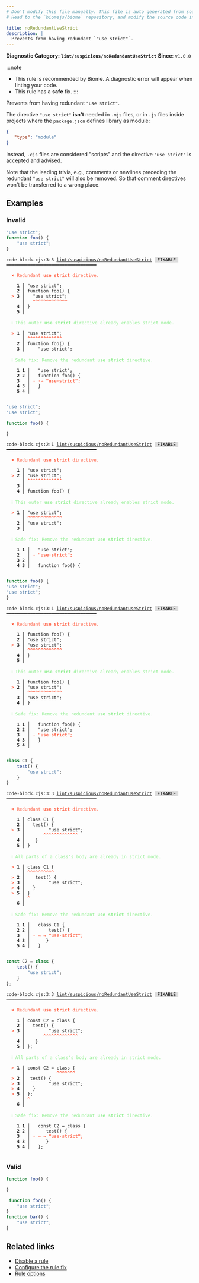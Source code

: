 ```yaml
---
# Don't modify this file manually. This file is auto generated from source, and you will lose your changes next time the website is built.
# Head to the `biomejs/biome` repository, and modify the source code in there.

title: noRedundantUseStrict
description: |
  Prevents from having redundant `"use strict"`.
---
```


**Diagnostic Category: `lint/suspicious/noRedundantUseStrict`**
<Tabs>
<TabItem label="JavaScript (and super languages)" icon="seti:javascript">
**Since**: `v1.0.0`

:::note
- This rule is recommended by Biome. A diagnostic error will appear when linting your code.
- This rule has a **safe** fix.
:::

Prevents from having redundant `"use strict"`.

The directive `"use strict"` **isn't** needed in `.mjs` files, or in `.js` files inside projects where the `package.json` defines library as module:

```json
{
   "type": "module"
}
```

Instead, `.cjs` files are considered "scripts" and the directive `"use strict"` is accepted and advised.

Note that the leading trivia, e.g., comments or newlines preceding
the redundant `"use strict"` will also be removed. So that comment
directives won't be transferred to a wrong place.

## Examples

### Invalid

```cjs
"use strict";
function foo() {
 	"use strict";
}
```

<pre class="language-text"><code class="language-text">code-block.cjs:3:3 <a href="https://biomejs.dev/linter/rules/no-redundant-use-strict">lint/suspicious/noRedundantUseStrict</a> <span style="color: #000; background-color: #ddd;"> FIXABLE </span> ━━━━━━━━━━━━━━━━━━━━━━━━━━━━━━━━━━<br /><br />  <strong><span style="color: Tomato;">✖</span></strong> <span style="color: Tomato;">Redundant </span><span style="color: Tomato;"><strong>use strict</strong></span><span style="color: Tomato;"> directive.</span><br />  <br />    <strong>1 │ </strong>&quot;use strict&quot;;<br />    <strong>2 │ </strong>function foo() &#123;<br />  <strong><span style="color: Tomato;">&gt;</span></strong> <strong>3 │ </strong> 	&quot;use strict&quot;;<br />   <strong>   │ </strong> 	<strong><span style="color: Tomato;">^</span></strong><strong><span style="color: Tomato;">^</span></strong><strong><span style="color: Tomato;">^</span></strong><strong><span style="color: Tomato;">^</span></strong><strong><span style="color: Tomato;">^</span></strong><strong><span style="color: Tomato;">^</span></strong><strong><span style="color: Tomato;">^</span></strong><strong><span style="color: Tomato;">^</span></strong><strong><span style="color: Tomato;">^</span></strong><strong><span style="color: Tomato;">^</span></strong><strong><span style="color: Tomato;">^</span></strong><strong><span style="color: Tomato;">^</span></strong><strong><span style="color: Tomato;">^</span></strong><br />    <strong>4 │ </strong>&#125;<br />    <strong>5 │ </strong><br />  <br />  <strong><span style="color: lightgreen;">ℹ</span></strong> <span style="color: lightgreen;">This outer </span><span style="color: lightgreen;"><strong>use strict</strong></span><span style="color: lightgreen;"> directive already enables strict mode.</span><br />  <br />  <strong><span style="color: Tomato;">&gt;</span></strong> <strong>1 │ </strong>&quot;use strict&quot;;<br />   <strong>   │ </strong><strong><span style="color: Tomato;">^</span></strong><strong><span style="color: Tomato;">^</span></strong><strong><span style="color: Tomato;">^</span></strong><strong><span style="color: Tomato;">^</span></strong><strong><span style="color: Tomato;">^</span></strong><strong><span style="color: Tomato;">^</span></strong><strong><span style="color: Tomato;">^</span></strong><strong><span style="color: Tomato;">^</span></strong><strong><span style="color: Tomato;">^</span></strong><strong><span style="color: Tomato;">^</span></strong><strong><span style="color: Tomato;">^</span></strong><strong><span style="color: Tomato;">^</span></strong><strong><span style="color: Tomato;">^</span></strong><br />    <strong>2 │ </strong>function foo() &#123;<br />    <strong>3 │ </strong> 	&quot;use strict&quot;;<br />  <br />  <strong><span style="color: lightgreen;">ℹ</span></strong> <span style="color: lightgreen;">Safe fix</span><span style="color: lightgreen;">: </span><span style="color: lightgreen;">Remove the redundant </span><span style="color: lightgreen;"><strong>use strict</strong></span><span style="color: lightgreen;"> directive.</span><br />  <br />    <strong>1</strong> <strong>1</strong><strong> │ </strong>  &quot;use strict&quot;;<br />    <strong>2</strong> <strong>2</strong><strong> │ </strong>  function foo() &#123;<br />    <strong>3</strong>  <strong> │ </strong><span style="color: Tomato;">-</span> <span style="color: Tomato;"><span style="opacity: 0.8;"><strong>·</strong></span></span><span style="color: Tomato;"><span style="opacity: 0.8;"><strong>→ </strong></span></span><span style="color: Tomato;"><strong>&quot;</strong></span><span style="color: Tomato;"><strong>u</strong></span><span style="color: Tomato;"><strong>s</strong></span><span style="color: Tomato;"><strong>e</strong></span><span style="color: Tomato;"><span style="opacity: 0.8;"><strong>·</strong></span></span><span style="color: Tomato;"><strong>s</strong></span><span style="color: Tomato;"><strong>t</strong></span><span style="color: Tomato;"><strong>r</strong></span><span style="color: Tomato;"><strong>i</strong></span><span style="color: Tomato;"><strong>c</strong></span><span style="color: Tomato;"><strong>t</strong></span><span style="color: Tomato;"><strong>&quot;</strong></span><span style="color: Tomato;"><strong>;</strong></span><br />    <strong>4</strong> <strong>3</strong><strong> │ </strong>  &#125;<br />    <strong>5</strong> <strong>4</strong><strong> │ </strong>  <br />  <br /></code></pre>

```cjs
"use strict";
"use strict";

function foo() {

}
```

<pre class="language-text"><code class="language-text">code-block.cjs:2:1 <a href="https://biomejs.dev/linter/rules/no-redundant-use-strict">lint/suspicious/noRedundantUseStrict</a> <span style="color: #000; background-color: #ddd;"> FIXABLE </span> ━━━━━━━━━━━━━━━━━━━━━━━━━━━━━━━━━━<br /><br />  <strong><span style="color: Tomato;">✖</span></strong> <span style="color: Tomato;">Redundant </span><span style="color: Tomato;"><strong>use strict</strong></span><span style="color: Tomato;"> directive.</span><br />  <br />    <strong>1 │ </strong>&quot;use strict&quot;;<br />  <strong><span style="color: Tomato;">&gt;</span></strong> <strong>2 │ </strong>&quot;use strict&quot;;<br />   <strong>   │ </strong><strong><span style="color: Tomato;">^</span></strong><strong><span style="color: Tomato;">^</span></strong><strong><span style="color: Tomato;">^</span></strong><strong><span style="color: Tomato;">^</span></strong><strong><span style="color: Tomato;">^</span></strong><strong><span style="color: Tomato;">^</span></strong><strong><span style="color: Tomato;">^</span></strong><strong><span style="color: Tomato;">^</span></strong><strong><span style="color: Tomato;">^</span></strong><strong><span style="color: Tomato;">^</span></strong><strong><span style="color: Tomato;">^</span></strong><strong><span style="color: Tomato;">^</span></strong><strong><span style="color: Tomato;">^</span></strong><br />    <strong>3 │ </strong><br />    <strong>4 │ </strong>function foo() &#123;<br />  <br />  <strong><span style="color: lightgreen;">ℹ</span></strong> <span style="color: lightgreen;">This outer </span><span style="color: lightgreen;"><strong>use strict</strong></span><span style="color: lightgreen;"> directive already enables strict mode.</span><br />  <br />  <strong><span style="color: Tomato;">&gt;</span></strong> <strong>1 │ </strong>&quot;use strict&quot;;<br />   <strong>   │ </strong><strong><span style="color: Tomato;">^</span></strong><strong><span style="color: Tomato;">^</span></strong><strong><span style="color: Tomato;">^</span></strong><strong><span style="color: Tomato;">^</span></strong><strong><span style="color: Tomato;">^</span></strong><strong><span style="color: Tomato;">^</span></strong><strong><span style="color: Tomato;">^</span></strong><strong><span style="color: Tomato;">^</span></strong><strong><span style="color: Tomato;">^</span></strong><strong><span style="color: Tomato;">^</span></strong><strong><span style="color: Tomato;">^</span></strong><strong><span style="color: Tomato;">^</span></strong><strong><span style="color: Tomato;">^</span></strong><br />    <strong>2 │ </strong>&quot;use strict&quot;;<br />    <strong>3 │ </strong><br />  <br />  <strong><span style="color: lightgreen;">ℹ</span></strong> <span style="color: lightgreen;">Safe fix</span><span style="color: lightgreen;">: </span><span style="color: lightgreen;">Remove the redundant </span><span style="color: lightgreen;"><strong>use strict</strong></span><span style="color: lightgreen;"> directive.</span><br />  <br />    <strong>1</strong> <strong>1</strong><strong> │ </strong>  &quot;use strict&quot;;<br />    <strong>2</strong>  <strong> │ </strong><span style="color: Tomato;">-</span> <span style="color: Tomato;"><strong>&quot;</strong></span><span style="color: Tomato;"><strong>u</strong></span><span style="color: Tomato;"><strong>s</strong></span><span style="color: Tomato;"><strong>e</strong></span><span style="color: Tomato;"><span style="opacity: 0.8;"><strong>·</strong></span></span><span style="color: Tomato;"><strong>s</strong></span><span style="color: Tomato;"><strong>t</strong></span><span style="color: Tomato;"><strong>r</strong></span><span style="color: Tomato;"><strong>i</strong></span><span style="color: Tomato;"><strong>c</strong></span><span style="color: Tomato;"><strong>t</strong></span><span style="color: Tomato;"><strong>&quot;</strong></span><span style="color: Tomato;"><strong>;</strong></span><br />    <strong>3</strong> <strong>2</strong><strong> │ </strong>  <br />    <strong>4</strong> <strong>3</strong><strong> │ </strong>  function foo() &#123;<br />  <br /></code></pre>

```cjs
function foo() {
"use strict";
"use strict";
}
```

<pre class="language-text"><code class="language-text">code-block.cjs:3:1 <a href="https://biomejs.dev/linter/rules/no-redundant-use-strict">lint/suspicious/noRedundantUseStrict</a> <span style="color: #000; background-color: #ddd;"> FIXABLE </span> ━━━━━━━━━━━━━━━━━━━━━━━━━━━━━━━━━━<br /><br />  <strong><span style="color: Tomato;">✖</span></strong> <span style="color: Tomato;">Redundant </span><span style="color: Tomato;"><strong>use strict</strong></span><span style="color: Tomato;"> directive.</span><br />  <br />    <strong>1 │ </strong>function foo() &#123;<br />    <strong>2 │ </strong>&quot;use strict&quot;;<br />  <strong><span style="color: Tomato;">&gt;</span></strong> <strong>3 │ </strong>&quot;use strict&quot;;<br />   <strong>   │ </strong><strong><span style="color: Tomato;">^</span></strong><strong><span style="color: Tomato;">^</span></strong><strong><span style="color: Tomato;">^</span></strong><strong><span style="color: Tomato;">^</span></strong><strong><span style="color: Tomato;">^</span></strong><strong><span style="color: Tomato;">^</span></strong><strong><span style="color: Tomato;">^</span></strong><strong><span style="color: Tomato;">^</span></strong><strong><span style="color: Tomato;">^</span></strong><strong><span style="color: Tomato;">^</span></strong><strong><span style="color: Tomato;">^</span></strong><strong><span style="color: Tomato;">^</span></strong><strong><span style="color: Tomato;">^</span></strong><br />    <strong>4 │ </strong>&#125;<br />    <strong>5 │ </strong><br />  <br />  <strong><span style="color: lightgreen;">ℹ</span></strong> <span style="color: lightgreen;">This outer </span><span style="color: lightgreen;"><strong>use strict</strong></span><span style="color: lightgreen;"> directive already enables strict mode.</span><br />  <br />    <strong>1 │ </strong>function foo() &#123;<br />  <strong><span style="color: Tomato;">&gt;</span></strong> <strong>2 │ </strong>&quot;use strict&quot;;<br />   <strong>   │ </strong><strong><span style="color: Tomato;">^</span></strong><strong><span style="color: Tomato;">^</span></strong><strong><span style="color: Tomato;">^</span></strong><strong><span style="color: Tomato;">^</span></strong><strong><span style="color: Tomato;">^</span></strong><strong><span style="color: Tomato;">^</span></strong><strong><span style="color: Tomato;">^</span></strong><strong><span style="color: Tomato;">^</span></strong><strong><span style="color: Tomato;">^</span></strong><strong><span style="color: Tomato;">^</span></strong><strong><span style="color: Tomato;">^</span></strong><strong><span style="color: Tomato;">^</span></strong><strong><span style="color: Tomato;">^</span></strong><br />    <strong>3 │ </strong>&quot;use strict&quot;;<br />    <strong>4 │ </strong>&#125;<br />  <br />  <strong><span style="color: lightgreen;">ℹ</span></strong> <span style="color: lightgreen;">Safe fix</span><span style="color: lightgreen;">: </span><span style="color: lightgreen;">Remove the redundant </span><span style="color: lightgreen;"><strong>use strict</strong></span><span style="color: lightgreen;"> directive.</span><br />  <br />    <strong>1</strong> <strong>1</strong><strong> │ </strong>  function foo() &#123;<br />    <strong>2</strong> <strong>2</strong><strong> │ </strong>  &quot;use strict&quot;;<br />    <strong>3</strong>  <strong> │ </strong><span style="color: Tomato;">-</span> <span style="color: Tomato;"><strong>&quot;</strong></span><span style="color: Tomato;"><strong>u</strong></span><span style="color: Tomato;"><strong>s</strong></span><span style="color: Tomato;"><strong>e</strong></span><span style="color: Tomato;"><span style="opacity: 0.8;"><strong>·</strong></span></span><span style="color: Tomato;"><strong>s</strong></span><span style="color: Tomato;"><strong>t</strong></span><span style="color: Tomato;"><strong>r</strong></span><span style="color: Tomato;"><strong>i</strong></span><span style="color: Tomato;"><strong>c</strong></span><span style="color: Tomato;"><strong>t</strong></span><span style="color: Tomato;"><strong>&quot;</strong></span><span style="color: Tomato;"><strong>;</strong></span><br />    <strong>4</strong> <strong>3</strong><strong> │ </strong>  &#125;<br />    <strong>5</strong> <strong>4</strong><strong> │ </strong>  <br />  <br /></code></pre>

```cjs
class C1 {
	test() {
		"use strict";
	}
}
```

<pre class="language-text"><code class="language-text">code-block.cjs:3:3 <a href="https://biomejs.dev/linter/rules/no-redundant-use-strict">lint/suspicious/noRedundantUseStrict</a> <span style="color: #000; background-color: #ddd;"> FIXABLE </span> ━━━━━━━━━━━━━━━━━━━━━━━━━━━━━━━━━━<br /><br />  <strong><span style="color: Tomato;">✖</span></strong> <span style="color: Tomato;">Redundant </span><span style="color: Tomato;"><strong>use strict</strong></span><span style="color: Tomato;"> directive.</span><br />  <br />    <strong>1 │ </strong>class C1 &#123;<br />    <strong>2 │ </strong>	test() &#123;<br />  <strong><span style="color: Tomato;">&gt;</span></strong> <strong>3 │ </strong>		&quot;use strict&quot;;<br />   <strong>   │ </strong>		<strong><span style="color: Tomato;">^</span></strong><strong><span style="color: Tomato;">^</span></strong><strong><span style="color: Tomato;">^</span></strong><strong><span style="color: Tomato;">^</span></strong><strong><span style="color: Tomato;">^</span></strong><strong><span style="color: Tomato;">^</span></strong><strong><span style="color: Tomato;">^</span></strong><strong><span style="color: Tomato;">^</span></strong><strong><span style="color: Tomato;">^</span></strong><strong><span style="color: Tomato;">^</span></strong><strong><span style="color: Tomato;">^</span></strong><strong><span style="color: Tomato;">^</span></strong><strong><span style="color: Tomato;">^</span></strong><br />    <strong>4 │ </strong>	&#125;<br />    <strong>5 │ </strong>&#125;<br />  <br />  <strong><span style="color: lightgreen;">ℹ</span></strong> <span style="color: lightgreen;">All parts of a class's body are already in strict mode.</span><br />  <br />  <strong><span style="color: Tomato;">&gt;</span></strong> <strong>1 │ </strong>class C1 &#123;<br />   <strong>   │ </strong><strong><span style="color: Tomato;">^</span></strong><strong><span style="color: Tomato;">^</span></strong><strong><span style="color: Tomato;">^</span></strong><strong><span style="color: Tomato;">^</span></strong><strong><span style="color: Tomato;">^</span></strong><strong><span style="color: Tomato;">^</span></strong><strong><span style="color: Tomato;">^</span></strong><strong><span style="color: Tomato;">^</span></strong><strong><span style="color: Tomato;">^</span></strong><strong><span style="color: Tomato;">^</span></strong><br />  <strong><span style="color: Tomato;">&gt;</span></strong> <strong>2 │ </strong>	test() &#123;<br />  <strong><span style="color: Tomato;">&gt;</span></strong> <strong>3 │ </strong>		&quot;use strict&quot;;<br />  <strong><span style="color: Tomato;">&gt;</span></strong> <strong>4 │ </strong>	&#125;<br />  <strong><span style="color: Tomato;">&gt;</span></strong> <strong>5 │ </strong>&#125;<br />   <strong>   │ </strong><strong><span style="color: Tomato;">^</span></strong><br />    <strong>6 │ </strong><br />  <br />  <strong><span style="color: lightgreen;">ℹ</span></strong> <span style="color: lightgreen;">Safe fix</span><span style="color: lightgreen;">: </span><span style="color: lightgreen;">Remove the redundant </span><span style="color: lightgreen;"><strong>use strict</strong></span><span style="color: lightgreen;"> directive.</span><br />  <br />    <strong>1</strong> <strong>1</strong><strong> │ </strong>  class C1 &#123;<br />    <strong>2</strong> <strong>2</strong><strong> │ </strong>  	test() &#123;<br />    <strong>3</strong>  <strong> │ </strong><span style="color: Tomato;">-</span> <span style="color: Tomato;"><span style="opacity: 0.8;"><strong>→ </strong></span></span><span style="color: Tomato;"><span style="opacity: 0.8;"><strong>→ </strong></span></span><span style="color: Tomato;"><strong>&quot;</strong></span><span style="color: Tomato;"><strong>u</strong></span><span style="color: Tomato;"><strong>s</strong></span><span style="color: Tomato;"><strong>e</strong></span><span style="color: Tomato;"><span style="opacity: 0.8;"><strong>·</strong></span></span><span style="color: Tomato;"><strong>s</strong></span><span style="color: Tomato;"><strong>t</strong></span><span style="color: Tomato;"><strong>r</strong></span><span style="color: Tomato;"><strong>i</strong></span><span style="color: Tomato;"><strong>c</strong></span><span style="color: Tomato;"><strong>t</strong></span><span style="color: Tomato;"><strong>&quot;</strong></span><span style="color: Tomato;"><strong>;</strong></span><br />    <strong>4</strong> <strong>3</strong><strong> │ </strong>  	&#125;<br />    <strong>5</strong> <strong>4</strong><strong> │ </strong>  &#125;<br />  <br /></code></pre>

```cjs
const C2 = class {
	test() {
		"use strict";
	}
};

```

<pre class="language-text"><code class="language-text">code-block.cjs:3:3 <a href="https://biomejs.dev/linter/rules/no-redundant-use-strict">lint/suspicious/noRedundantUseStrict</a> <span style="color: #000; background-color: #ddd;"> FIXABLE </span> ━━━━━━━━━━━━━━━━━━━━━━━━━━━━━━━━━━<br /><br />  <strong><span style="color: Tomato;">✖</span></strong> <span style="color: Tomato;">Redundant </span><span style="color: Tomato;"><strong>use strict</strong></span><span style="color: Tomato;"> directive.</span><br />  <br />    <strong>1 │ </strong>const C2 = class &#123;<br />    <strong>2 │ </strong>	test() &#123;<br />  <strong><span style="color: Tomato;">&gt;</span></strong> <strong>3 │ </strong>		&quot;use strict&quot;;<br />   <strong>   │ </strong>		<strong><span style="color: Tomato;">^</span></strong><strong><span style="color: Tomato;">^</span></strong><strong><span style="color: Tomato;">^</span></strong><strong><span style="color: Tomato;">^</span></strong><strong><span style="color: Tomato;">^</span></strong><strong><span style="color: Tomato;">^</span></strong><strong><span style="color: Tomato;">^</span></strong><strong><span style="color: Tomato;">^</span></strong><strong><span style="color: Tomato;">^</span></strong><strong><span style="color: Tomato;">^</span></strong><strong><span style="color: Tomato;">^</span></strong><strong><span style="color: Tomato;">^</span></strong><strong><span style="color: Tomato;">^</span></strong><br />    <strong>4 │ </strong>	&#125;<br />    <strong>5 │ </strong>&#125;;<br />  <br />  <strong><span style="color: lightgreen;">ℹ</span></strong> <span style="color: lightgreen;">All parts of a class's body are already in strict mode.</span><br />  <br />  <strong><span style="color: Tomato;">&gt;</span></strong> <strong>1 │ </strong>const C2 = class &#123;<br />   <strong>   │ </strong>           <strong><span style="color: Tomato;">^</span></strong><strong><span style="color: Tomato;">^</span></strong><strong><span style="color: Tomato;">^</span></strong><strong><span style="color: Tomato;">^</span></strong><strong><span style="color: Tomato;">^</span></strong><strong><span style="color: Tomato;">^</span></strong><strong><span style="color: Tomato;">^</span></strong><br />  <strong><span style="color: Tomato;">&gt;</span></strong> <strong>2 │ </strong>	test() &#123;<br />  <strong><span style="color: Tomato;">&gt;</span></strong> <strong>3 │ </strong>		&quot;use strict&quot;;<br />  <strong><span style="color: Tomato;">&gt;</span></strong> <strong>4 │ </strong>	&#125;<br />  <strong><span style="color: Tomato;">&gt;</span></strong> <strong>5 │ </strong>&#125;;<br />   <strong>   │ </strong><strong><span style="color: Tomato;">^</span></strong><br />    <strong>6 │ </strong><br />  <br />  <strong><span style="color: lightgreen;">ℹ</span></strong> <span style="color: lightgreen;">Safe fix</span><span style="color: lightgreen;">: </span><span style="color: lightgreen;">Remove the redundant </span><span style="color: lightgreen;"><strong>use strict</strong></span><span style="color: lightgreen;"> directive.</span><br />  <br />    <strong>1</strong> <strong>1</strong><strong> │ </strong>  const C2 = class &#123;<br />    <strong>2</strong> <strong>2</strong><strong> │ </strong>  	test() &#123;<br />    <strong>3</strong>  <strong> │ </strong><span style="color: Tomato;">-</span> <span style="color: Tomato;"><span style="opacity: 0.8;"><strong>→ </strong></span></span><span style="color: Tomato;"><span style="opacity: 0.8;"><strong>→ </strong></span></span><span style="color: Tomato;"><strong>&quot;</strong></span><span style="color: Tomato;"><strong>u</strong></span><span style="color: Tomato;"><strong>s</strong></span><span style="color: Tomato;"><strong>e</strong></span><span style="color: Tomato;"><span style="opacity: 0.8;"><strong>·</strong></span></span><span style="color: Tomato;"><strong>s</strong></span><span style="color: Tomato;"><strong>t</strong></span><span style="color: Tomato;"><strong>r</strong></span><span style="color: Tomato;"><strong>i</strong></span><span style="color: Tomato;"><strong>c</strong></span><span style="color: Tomato;"><strong>t</strong></span><span style="color: Tomato;"><strong>&quot;</strong></span><span style="color: Tomato;"><strong>;</strong></span><br />    <strong>4</strong> <strong>3</strong><strong> │ </strong>  	&#125;<br />    <strong>5</strong> <strong>4</strong><strong> │ </strong>  &#125;;<br />  <br /></code></pre>

### Valid

```cjs
function foo() {

}
```

```cjs
 function foo() {
    "use strict";
}
function bar() {
    "use strict";
}
```

## Related links

- [Disable a rule](/linter/#disable-a-lint-rule)
- [Configure the rule fix](/linter#configure-the-rule-fix)
- [Rule options](/linter/#rule-options)

</TabItem>
</Tabs>

